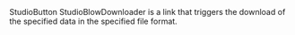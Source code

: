 
<Meta of={StudioBlobDownloaderStories} />

<Heading level={1} size='small'>
  StudioButton
</Heading>
<Paragraph>
  StudioBlowDownloader is a link that triggers the download of the specified data in the specified
  file format.
</Paragraph>

<Canvas of={StudioBlobDownloaderStories.Preview} />
